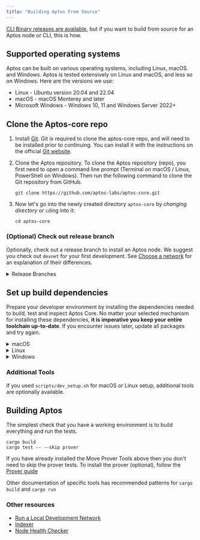 ```yaml
---
title: "Building Aptos From Source"
---
```


[CLI Binary releases are available](/ja/build/cli), but if you
want to build from source for an Aptos node or CLI, this is how.


## Supported operating systems

Aptos can be built on various operating systems, including Linux, macOS. and
Windows. Aptos is tested extensively on Linux and macOS, and less so on Windows.
Here are the versions we use:

- Linux - Ubuntu version 20.04 and 22.04
- macOS - macOS Monterey and later
- Microsoft Windows - Windows 10, 11 and Windows Server 2022+

## Clone the Aptos-core repo

1. Install [Git](https://git-scm.com/book/en/v2/Getting-Started-Installing-Git).
   Git is required to clone the aptos-core repo, and will need to be installed
   prior to continuing. You can install it with the instructions on the official
   [Git website](https://git-scm.com/book/en/v2/Getting-Started-Installing-Git).

2. Clone the Aptos repository. To clone the Aptos repository (repo), you first
   need to open a command line prompt (Terminal on macOS / Linux, PowerShell on
   Windows). Then run the following command to clone the Git repository from GitHub.

   ```shellscript filename="Terminal"
   git clone https://github.com/aptos-labs/aptos-core.git
   ```

3. Now let's go into the newly created directory `aptos-core` by _changing directory_ or `cd`ing into it:
   ```shellscript filename="Terminal"
   cd aptos-core
   ```

### (Optional) Check out release branch

Optionally, check out a release branch to install an Aptos node.
We suggest you check out `devnet` for your first development.
See [Choose a network](/ja/network/nodes/networks) for an
explanation of their differences.

<details>
  <summary>Release Branches</summary>

  <Tabs>
    <TabItem label="Devnet">
      ```shellscript filename="Terminal"
      git checkout --track origin/devnet
      ```
    </TabItem>

    <TabItem label="Testnet">
      ```shellscript filename="Terminal"
      git checkout --track origin/testnet
      ```
    </TabItem>

    <TabItem label="Mainnet">
      ```shellscript filename="Terminal"
      git checkout --track origin/mainnet
      ```
    </TabItem>
  </Tabs>
</details>

## Set up build dependencies

Prepare your developer environment by installing the dependencies needed to build, test and inspect Aptos Core.
No matter your selected mechanism for installing these dependencies, **it is imperative you keep your entire toolchain up-to-date**.
If you encounter issues later, update all packages and try again.

<details>
  <summary>macOS</summary>

  **> Using the automated script**

  1. Ensure you have `brew` package manager installed: https://brew.sh/
  2. Run the dev setup script to prepare your environment:

  ```shellscript filename="Terminal"
  ./scripts/dev_setup.sh
  ```

  3. Update your current shell environment:

  ```shellscript filename="Terminal"
  source ~/.cargo/env
  ```

  <Aside type="note">
    You can see the available options for the script by running

    ```shellscript filename="Terminal"
    ./scripts/dev_setup.sh --help
    ```
  </Aside>

  **> Manual installation of dependencies**

  If the script above doesn't work for you, you can install these manually, but it's **not recommended**.

  1. [Rust](https://www.rust-lang.org/tools/install)
  2. [CMake](https://cmake.org/download/)
  3. [LLVM](https://releases.llvm.org/)
  4. [LLD](https://lld.llvm.org/)
</details>

<details>
  <summary>Linux</summary>

  **> Using the automated script**

  1. Run the dev setup script to prepare your environment:

  ```shellscript filename="Terminal"
  ./scripts/dev_setup.sh
  ```

  2. Update your current shell environment:

  ```shellscript filename="Terminal"
  source ~/.cargo/env
  ```

  <Aside type="note">
    You can see the available options for the script by running

    ```shellscript filename="Terminal"
    ./scripts/dev_setup.sh --help
    ```
  </Aside>

  **> Manual installation of dependencies**

  If the script above does not work for you, you can install these manually, but it is **not recommended**:

  1. [Rust](https://www.rust-lang.org/tools/install).
  2. [CMake](https://cmake.org/download/).
  3. [LLVM](https://releases.llvm.org/).
  4. [libssl-dev](https://packages.ubuntu.com/jammy/libssl-dev) and [libclang-dev](https://packages.ubuntu.com/jammy/libclang-dev)
</details>

<details>
  <summary>Windows</summary>

  **> Using the automated script**

  1. Open a PowerShell terminal as an administrator.
  2. Run the dev setup script to prepare your environment:

  ```powershell filename="Terminal"
  PowerShell -ExecutionPolicy Bypass -File ./scripts/windows_dev_setup.ps1
  ```

  3. Open a new PowerShell terminal after installing all dependencies

  **> Manual installation of dependencies**

  1. Install [Rust](https://www.rust-lang.org/tools/install).
  2. Install [LLVM](https://releases.llvm.org/). Visit their GitHub repository for the [latest prebuilt release](https://github.com/llvm/llvm-project/releases/tag/llvmorg-15.0.7).
  3. Install [Microsoft Visual Studio Build Tools for Windows](https://visualstudio.microsoft.com/downloads/#build-tools-for-visual-studio-2022). During setup, select "Desktop development with C++" and three additional options: MSVC C++ build tools, Windows 10/11 SDK, and C++ CMake tools for Windows.
  4. If on Windows ARM, install [Visual Studio](https://visualstudio.microsoft.com/vs).
  5. If not already installed during Visual Studio/Build Tools installation, install [CMake](https://cmake.org/download/).
  6. Open a new PowerShell terminal after installing all dependencies
</details>

### Additional Tools

If you used `scripts/dev_setup.sh` for macOS or Linux setup, additional tools are optionally available.

## Building Aptos

The simplest check that you have a working environment is to build everything and run the tests.

```shellscript filename="Terminal"
cargo build
cargo test -- --skip prover
```

If you have already installed the Move Prover Tools above then you don't need to
skip the prover tests.  To install the prover (optional), follow the [Prover guide](/ja/build/smart-contracts/prover)

Other documentation of specific tools has recommended patterns for `cargo build` and `cargo run`

### Other resources

- [Run a Local Development Network](/ja/network/nodes/localnet/local-development-network)
- [Indexer](/ja/build/indexer)
- [Node Health Checker](/ja/network/nodes/measure/node-health-checker)
